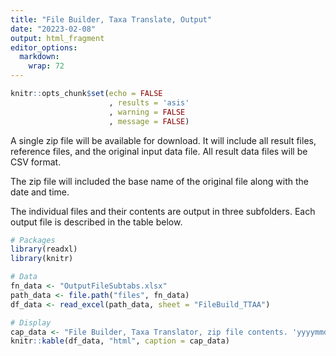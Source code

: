 ```yaml
---
title: "File Builder, Taxa Translate, Output"
date: "20223-02-08"
output: html_fragment
editor_options: 
  markdown: 
    wrap: 72
---
```


```r
knitr::opts_chunk$set(echo = FALSE
                      , results = 'asis'
                      , warning = FALSE
                      , message = FALSE)
```

A single zip file will be available for download. It will include all result
files, reference files, and the original input data file. All result data files will be CSV 
format.

The zip file will included the base name of the original file along with the 
date and time.

The individual files and their contents are output in three subfolders. Each output file is described in the table below.

```r
# Packages
library(readxl)
library(knitr)

# Data
fn_data <- "OutputFileSubtabs.xlsx"
path_data <- file.path("files", fn_data)
df_data <- read_excel(path_data, sheet = "FileBuild_TTAA")

# Display
cap_data <- "File Builder, Taxa Translator, zip file contents. 'yyyymmdd' represents the date when the associated file has last been updated."
knitr::kable(df_data, "html", caption = cap_data)
```

